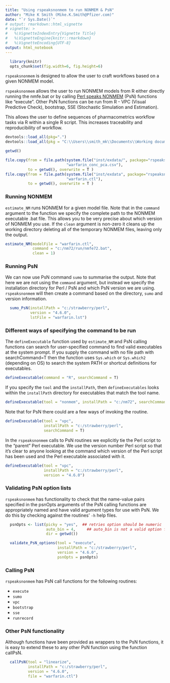 ```yaml
---
title: "Using rspeaksnonmem to run NONMEM & PsN"
author: "Mike K Smith (Mike.K.Smith@Pfizer.com)"
date: "`r Sys.Date()`"
# output: rmarkdown::html_vignette
# vignette: >
#   %\VignetteIndexEntry{Vignette Title}
#   %\VignetteEngine{knitr::rmarkdown}
#   %\VignetteEncoding{UTF-8}
output: html_notebook
---
```


```r
  library(knitr)
  opts_chunk$set(fig.width=6, fig.height=6)
```
`rspeaksnonmem` is designed to allow the user to craft workflows based on a 
given NONMEM model.

`rspeaksnonmem` allows the user to run NONMEM models from R either directly 
running the nmfe.bat or by
calling [Perl speaks NONMEM](http://psn.sourceforge.net) (PsN) functions like 
"execute". Other PsN functions can be run from R - VPC (Visual Predictive Check),
bootstrap, SSE (Stochastic Simulation and Estimation).

This allows the user to define sequences of pharmacometrics workflow tasks via 
R within a single R script. This increases traceability and reproducibility of 
workflow.

```r
devtools::load_all(pkg=".")
devtools::load_all(pkg = "C:\\Users\\smith_mk\\Documents\\Working documents\\RNMImport")

getwd()

file.copy(from = file.path(system.file("inst/exdata/", package="rspeaksnonmem"),
                           "warfarin_conc_pca.csv"),
          to = getwd(), overwrite = T )
file.copy(from = file.path(system.file("inst/exdata", package="rspeaksnonmem"),
                           "warfarin.ctl"),
          to = getwd(), overwrite = T )

```

### Running NONMEM 
`estimate_NM` runs NONMEM for a given model file. Note 
that in the `command` argument to the function we specify the complete path to the
NONMEM executable .bat file. This allows you to be very precise about which
version of NONMEM you use. If the `clean` argument is non-zero it cleans up the 
working directory deleting all of the temporary NONMEM files, leaving only the 
output. 

```r
estimate_NM(modelFile = "warfarin.ctl", 
            command = "c:/nm72/run/nmfe72.bat", 
            clean = 1)
```

### Running PsN
We can now use PsN command `sumo` to summarise the output. Note that here we
are not using the `command` argument, but instead we specify the installation
directory for Perl / PsN and which PsN version we are using. `rspeaksnonmem` 
will then create a command based on the directory, `sumo` and version information.

```r
  sumo_PsN(installPath = "c:/strawberry/perl",
           version = "4.6.0",
           lstFile = "warfarin.lst")
```

### Different ways of specifying the command to be run
The `defineExecutable` function used by `estimate_NM` and PsN calling 
functions can search for user-specified command to find valid executables at 
the system prompt. If you supply the command with no file path with 
searchCommand=T then the function uses `Sys.which` or `Sys.which2` (depending 
on OS) to search the system PATH or shortcut definitions for executables.

```r
defineExecutable(command = "R", searchCommand = T)
```

If you specify the `tool` and the `installPath`, then `defineExecutables` looks 
within the `installPath` directory for executables that match the tool name.

```r
defineExecutable(tool = "nonmem", installPath = "c:/nm72", searchCommand = T)
```

Note that for PsN there could are a few ways of invoking the routine. 
```r
defineExecutable(tool = "vpc", 
                 installPath = "c:/strawberry/perl", 
                 searchCommand = T)
```

In the `rspeaksnonmem` calls to PsN routines we explicitly tie the Perl script 
to the "parent" Perl executable. We use the version number Perl script so that 
it's clear to anyone looking at the command which version of the Perl script 
has been used and the Perl executable associated with it.

```r
defineExecutable(tool = "vpc", 
                 installPath = "c:/strawberry/perl", 
                 version = "4.6.0")
```

### Validating PsN option lists
`rspeaksnonmem` has functionality to check that the name-value pairs specified
in the psnOpts arguments of the PsN calling functions are appropriately named
and have valid argument types for use with PsN. We do this by checking against
the routines' `-h` help files.

```r
  psnOpts <- list(picky = "yes",  ## retries option should be numeric
                  auto_bin = 4,     ## auto_bin is not a valid option for execute
                  dir = getwd())

  validate_PsN_options(tool = "execute",
                       installPath = "c:/strawberry/perl",
                       version = "4.6.0",
                       psnOpts = psnOpts)
```

### Calling PsN
`rspeaksnonmem` has PsN call functions for the following routines:
  
  - `execute`
  - `sumo`
  - `vpc`
  - `bootstrap`
  - `sse`
  - `runrecord`
  
### Other PsN functionality
Although functions have been provided as wrappers to the PsN functions, it is 
easy to extend these to any other PsN function using the function callPsN.
```r
  callPsN(tool = "linearize", 
          installPath = "c:/strawberry/perl",
          version = "4.6.0",
          file = "warfarin.ctl")
```
